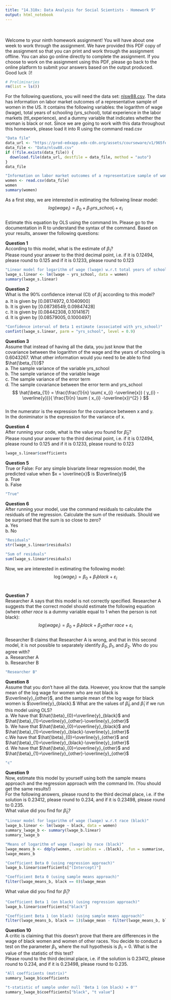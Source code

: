 ```yaml
---
title: "14.310x: Data Analysis for Social Scientists - Homework 9"
output: html_notebook
---
```

\
\
Welcome to your ninth homework assignment! You will have about one week to work through the
assignment. We have provided this PDF copy of the assignment so that you can print and work through
the assignment offline. You can also go online directly to complete the assignment. If you choose to work
on the assignment using this PDF, please go back to the online platform to submit your answers based
on the output produced.\
Good luck :)!\

```r
# Preliminaries
rm(list = ls())
```

For the following questions, you will need the data set: [nlsw88.csv](https://prod-edxapp.edx-cdn.org/assets/courseware/v1/965fe0633ade16afe13e0190ab45a225/asset-v1:MITx+14.310x+3T2018+type@asset+block/nlsw88.csv). The data has information on labor market outcomes of a representative sample of women in the US. It contains the following variables: the logarithm of wage (lwage), total years of schooling (yrs_school), total experience in the labor markets (ttl_experience), and a dummy variable that indicates whether the woman is black or not. Since we are going to work with this data throughout this homework, please load it into R using the command read.csv\

```r
"Data file"
data_url <- "https://prod-edxapp.edx-cdn.org/assets/courseware/v1/965fe0633ade16afe13e0190ab45a225/asset-v1:MITx+14.310x+3T2018+type@asset+block/nlsw88.csv"
data_file <- "Data/nlsw88.csv"
if (!file.exists(data_file)) {
  download.file(data_url, destfile = data_file, method = "auto")
}
data_file

"Information on labor market outcomes of a representative sample of women in the US"
women <- read.csv(data_file)
women
summary(women)
```

As a first step, we are interested in estimating the following linear model:\
$$
log(wage_{i}) = \beta_{0} + \beta_{1} yrs\_school_{i} + \varepsilon_{i}
$$\
Estimate this equation by OLS using the command lm. Please go to the documentation in R to understand the syntax of the command. Based on your results, answer the following questions:\

**Question 1**\
According to this model, what is the estimate of $\beta_{1}$?\
Please round your answer to the third decimal point, i.e. if it is 0.12494, please round to 0.125 and if it is 0.1233, please round to 0.123\
```r
"Linear model for logarithm of wage (lwage) w.r.t total years of schooling (yrs_school)"
lwage_s.linear <- lm(lwage ~ yrs_school, data = women)
summary(lwage_s.linear)
```

**Question 2**\
What is the $90\%$ confidence interval (CI) of $\hat{\beta}_{1}$ according to this model?\
a. It is given by $[0.08174972,  0.1040900]$\
b. It is given by $[0.08736549, 0.09847428]$\
c. It is given by $[0.08442308, 0.1014167]$\
d. It is given by $[0.08579005, 0.1000497]$\
```r
"Confidence interval of Beta 1 estimate (associated with yrs_school)"
confint(lwage_s.linear, parm = "yrs_school", level = 0.9)
```

**Question 3**\
Assume that instead of having all the data, you just know that the covariance between the logarithm of the wage and the years of schooling is 0.6043267. What other information would you need to be able to find $\hat{\beta_{1}}$?\
a. The sample variance of the variable yrs_school\
b. The sample variance of the variable lwage\
c. The sample variance of the error term\
d. The sample covariance between the error term and yrs_school\
$$
\hat{\beta_{1}} = \frac{\frac{1}{n} \sum( x_{i} -\overline{x}) ( y_{i} -\overline{y})}{ \frac{1}{n} \sum 
  ( x_{i} -\overline{x})^{2} }
$$\
In the numerator is the expression for the covariance between x and y.\
In the doniminator is the expression for the variance of x.\

**Question 4**\
After running your code, what is the value you found for $\hat{\beta}_{0}?$\
Please round your answer to the third decimal point, i.e. if it is 0.12494, please round to 0.125 and if it is 0.1233, please round to 0.123\
```r
lwage_s.linear$coefficients
```

**Question 5**\
True or False: For any simple bivariate linear regression model, the predicted value when $x = \overline{x}$ is $\overline{y}$\
a. True\
b. False\
```r
"True"
```

**Question 6**\
After running your model, use the command residuals to calculate the residuals of the regression. Calculate the sum of the residuals. Should we be surprised that the sum is so close to zero?\
a. Yes\
b. No\
```r
"Residuals"
str(lwage_s.linear$residuals)

"Sum of residuals"
sum(lwage_s.linear$residuals)
```

Now, we are interested in estimating the following model:\
$$
\log(wage_{i}) = \beta_{0} + \beta_{1} black + \varepsilon_{i}
$$\

**Question 7**\
Researcher A says that this model is not correctly specified. Researcher A suggests that the correct model should estimate the following equation (where $other \; race$ is a dummy variable equal to 1 when the person is not black):\
$$
log(wage_{i}) = \beta_{0} + \beta_{1} black + \beta_{2} other \;  race + \varepsilon_{i}
$$\
Researcher B claims that Researcher A is wrong, and that in this second model, it is not possible to separately identify $\beta_{0},\; \beta_{1},\; \text{and } \beta_{2}.$ Who do you agree with?\
a. Researcher A\
b. Researcher B\
```r
"Researcher B"
```

**Question 8**\
Assume that you don't have all the data. However, you know that the sample mean of the log wage for women who are not black is $\overline{y}_{other}$, and the sample mean of the log wage for black women is $\overline{y}_{black}.$ What are the values of $\hat{\beta}_{0}$ and $\hat{\beta}_{1}$ if we run this model using OLS?\
a. We have that $\hat{\beta}_{0}=\overline{y}_{black}$ and $\hat{\beta}_{1}=\overline{y}_{other}-\overline{y}_{other}$\
b. We have that $\hat{\beta}_{0}=\overline{y}_{black}$ and $\hat{\beta}_{1}=\overline{y}_{black}-\overline{y}_{other}$\
c.We have that $\hat{\beta}_{0}=\overline{y}_{other}$ and $\hat{\beta}_{1}=\overline{y}_{black}-\overline{y}_{other}$\
d. We have that $\hat{\beta}_{0}=\overline{y}_{other}$ and $\hat{\beta}_{1}=\overline{y}_{other}-\overline{y}_{other}$\
```r
"c"
```

**Question 9**\
Now, estimate this model by yourself using both the sample means approach and the regression approach with the command lm. (You should get the same results!)\
For the following answers, please round to the third decimal place, i.e. if the solution is 0.23412, please round to 0.234, and if it is 0.23498, please round to 0.235.\
What value did you find for $\hat{\beta}_{0}$?\
```r
"Linear model for logarithm of wage (lwage) w.r.t race (black)"
lwage_b.linear <- lm(lwage ~ black, data = women)
summary_lwage_b <- summary(lwage_b.linear)
summary_lwage_b

"Means of logarithm of wage (lwage) by race (black)"
lwage_means_b <- ddply(women, .variables = .(black), .fun = summarise, lwage_mean = mean(lwage))
lwage_means_b

"Coefficient Beta 0 (using regression approach)"
lwage_b.linear$coefficients["(Intercept)"]

"Coefficient Beta 0 (using sample means approach)"
filter(lwage_means_b, black == 0)$lwage_mean
```
What value did you find for $\hat{\beta}_{1}$?\
```r
"Coefficient Beta 1 (on black) (using regression approach)"
lwage_b.linear$coefficients["black"]

"Coefficient Beta 1 (on black) (using sample means approach)"
filter(lwage_means_b, black == 1)$lwage_mean - filter(lwage_means_b, black == 0)$lwage_mean
```

**Question 10**\
A critic is claiming that this doesn't prove that there are differences in the wage of black women and women of other races. You decide to conduct a test on the parameter $\beta_{1},$ where the null hypothesis is $\beta_{1} =0.$ What is the value of the statistic of this test?\
Please round to the third decimal place, i.e. if the solution is 0.23412, please round to 0.234, and if it is 0.23498, please round to 0.235.\
```r
"All coefficients (matrix)"
summary_lwage_b$coefficients

"t-statistic of sample under null 'Beta 1 (on black) = 0'"
summary_lwage_b$coefficients["black", "t value"]
```


















